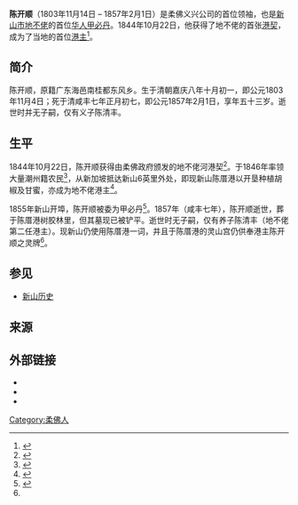 {{expand|time=2016-11-24T05:48:42+00:00}}
{{Infobox_Person
| name = 陈开顺
| box_width= 200px
| occupation= 企业家
| period = 19世紀
| birth_name=
| other_names = 
| Sex = 男
| birth_date= 1803年11月14日
| birth_place= {{QIN}}[[广东|广东]][[海阳县|海阳县]][[南桂都|南桂都]][[东凤乡|东凤乡]]
| death_date= 1857年2月1日
| death_place= {{flagicon|Johor}} [[柔佛王国|柔佛王国]]
| nationality =
| residence =
| party = [[义兴公司|义兴公司]]
| religion =
| spouse = 
| relatives = 
| educate =
| past = [[天地会|天地会]]成员<br>港主<br>建筑商<br>柔佛[[华人|华人]][[甲必丹|甲必丹]]<br>柔佛警署署长<br>柔佛防卫局长<br>柔佛义兴公司领袖
| work = 
| award =
}}

'''陈开顺'''（1803年11月14日 – 1857年2月1日）是柔佛义兴公司的首位领袖，也是[[新山市|新山市]][[地不佬|地不佬]]的首位[[华人|华人]][[甲必丹|甲必丹]]。1844年10月22日，他获得了地不佬的首张[[港契|港契]]，成为了当地的首位[[港主|港主]]<ref>{{cite web |url=http://chsbp.net.my/show.php?contentid=498 |title=士姑来：柔佛最早的港脚_安焕然_木马工作室 |publisher=Chsbp.net.my |date= |accessdate=2012年10月14日 |deadurl=yes |archiveurl=https://archive.is/20130219050259/http://chsbp.net.my/show.php?contentid=498 |archivedate=2013年2月19日 }}</ref>。

==简介==
陈开顺，原籍广东海邑南桂都东风乡。生于清朝嘉庆八年十月初一，即公元1803年11月4日；死于清咸丰七年正月初七，即公元1857年2月1日，享年五十三岁。逝世时并无子嗣，仅有义子陈清丰。

==生平==
1844年10月22日，陈开顺获得由柔佛政府颁发的地不佬河港契<ref name="#1">{{cite book|last=吴华|title=《陈厝港方志》（新山：新山中华公会教育委员会出版，2006年3月）（页17、105）}}</ref>。于1846年率领大量潮州籍农民<ref>{{cite web|url=https://books.google.com.my/books?id=mhNBCmZ2QaAC&pg=PA88&lpg=PA88&dq=%22Tan+Kye+Soon%22+Johor&source=bl&ots=FBtKBZp5I8&sig=mjDYw9Ke8AhvHjvr4mqFEch88Zk&hl=en&sa=X&redir_esc=y#v=onepage&q=%22Tan%20Kye%20Soon%22%20Johor&f=false|title=Singapore: Wealth, Power and the Culture of Control. Carl A. Trocki（页88）|accessdate=2017-10-18|archive-date=2017-10-18|archive-url=https://web.archive.org/web/20171018191738/https://books.google.com.my/books?id=mhNBCmZ2QaAC&pg=PA88&lpg=PA88&dq=%22Tan+Kye+Soon%22+Johor&source=bl&ots=FBtKBZp5I8&sig=mjDYw9Ke8AhvHjvr4mqFEch88Zk&hl=en&sa=X&redir_esc=y#v=onepage&q=%22Tan%20Kye%20Soon%22%20Johor&f=false|dead-url=no}}</ref>，从新加坡抵达新山6英里外处，即现新山陈厝港以开垦种植胡椒及甘蜜，亦成为地不佬港主<ref>{{cite web|url=https://books.google.com.my/books?id=u4_4DAAAQBAJ&pg=PA114&lpg=PA114&dq=Tan+Kye+Soon&source=bl&ots=EoNPCgbY7M&sig=J14gE7B41sjFtGBRYZfJVCV-oxQ&hl=en&sa=X&redir_esc=y#v=onepage&q=Tan%20Kye%20Soon&f=false|title=Ethnicities, Personalities and Politics in the Ethnic Chinese Worlds. 颜清湟（页114）|accessdate=2017-10-18|archive-date=2017-10-18|archive-url=https://web.archive.org/web/20171018191036/https://books.google.com.my/books?id=u4_4DAAAQBAJ&pg=PA114&lpg=PA114&dq=Tan+Kye+Soon&source=bl&ots=EoNPCgbY7M&sig=J14gE7B41sjFtGBRYZfJVCV-oxQ&hl=en&sa=X&redir_esc=y#v=onepage&q=Tan%20Kye%20Soon&f=false|dead-url=no}}</ref>。

1855年新山开埠，陈开顺被委为甲必丹<ref>{{cite web |title=新旧对照：陈开顺与灵山宫 |url=http://www.sinchew.com.my/node/1551724 |website=星洲网 Sin Chew Daily |language=zh-hans |date=2016-07-29 |accessdate=2018-07-27 |archive-date=2018-07-27 |archive-url=https://web.archive.org/web/20180727181225/http://www.sinchew.com.my/node/1551724 |dead-url=no }}</ref>。1857年（咸丰七年），陈开顺逝世，葬于陈厝港树胶林里，但其墓现已被铲平。逝世时无子嗣，仅有养子陈清丰（地不佬第二任港主）。现新山仍使用陈厝港一词，并且于陈厝港的灵山宫仍供奉港主陈开顺之灵牌<ref name="#1"/>。

==参见==
*[[新山历史|新山历史]]

==来源==
{{Reflist}}

==外部链接==
* {{cite web |url=http://jbdirectory.com/Tan_Kee_Soon |title=Tan Kee Soon - Johor Bahru Directory |publisher=Jbdirectory.com |date=2009年3月24日 |accessdate=2013年5月19日 |deadurl=yes |archiveurl=https://web.archive.org/web/20120515035658/http://jbdirectory.com/Tan_Kee_Soon |archivedate=2012年5月15日 }}
* {{cite web |url=http://baike.baidu.com/view/3911688.htm |title=陈开顺_百度百科 |publisher=百度百科 |date=2010年7月6日 |accessdate=2013年5月19日 |archive-date=2019年7月13日 |archive-url=https://web.archive.org/web/20190713203716/https://baike.baidu.com/item/%E9%99%88%E5%BC%80%E9%A1%BA |dead-url=no }}
* {{cite web |url=http://www.chaozhoudaily.com/Article.asp?ID=36298 |title=近代柔佛潮籍侨领陈开顺 |publisher=潮州日报 |date=2010年12月22日 |archiveurl=https://web.archive.org/web/20101229101422/http://www.chaozhoudaily.com/Article.asp?ID=36298 |archivedate=2010年12月29日 |deadurl=yes }}

[[Category:柔佛人|Category:柔佛人]]